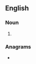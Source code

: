 {{also|abréactions}}
==English==

===Noun===
{{head|en|noun form}}

# {{plural of|en|abreaction}}

===Anagrams===
* {{anagrams|en|a=aabceinorst|acerbations|carbonatise|craniotabes}}